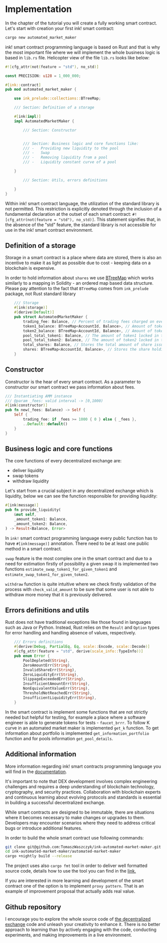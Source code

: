 # Implementation

In the chapter of the tutorial you will create a fully working smart contract. Let's start with creation your first ink! smart contract:

```bash
cargo new automated_market_maker
```

ink! smart contract programming language is based on Rust and that is why the most important file where we will implement the whole business logic is based in `lib.rs` file. Helicopter view of the file `lib.rs` looks like below:

```rust
#![cfg_attr(not(feature = "std"), no_std)]

const PRECISION: u128 = 1_000_000;

#[ink::contract]
pub mod automated_market_maker {

    use ink_prelude::collections::BTreeMap;

    /// Section: Definition of a storage

    #[ink(impl)]
    impl AutomatedMarketMaker {

        /// Section: Constructor


        /// Section: Business logic and core functions like:
        /// -   Providing new liquidity to the pool
        /// -   Swap
        /// -   Removing liquidity from a pool
        /// -   Liquidity constant curve of a pool

    }

        /// Section: Utils, errors definitions

    }
}
```

Within ink! smart contract language, the utilization of the standard library is not permitted. This restriction is explicitly denoted through the inclusion of a fundamental declaration at the outset of each smart contract: `#![cfg_attr(not(feature = "std"), no_std)]`. This statement signifies that, in the absence of the "std" feature, the standard library is not accessible for use in the ink! smart contract environment.

## Definition of a storage

Storage in a smart contract is a place where data are stored, there is also an incentive to make it as light as possible due to cost - keeping data on a blockchain is expensive.

In order to hold information about `shares` we use [BTreeMap](https://paritytech.github.io/ink/ink_prelude/collections/btree_map/struct.BTreeMap.html) which works similarly to a mapping in Solidity - an ordered map based data structure. Please pay attention to the fact that `BTreeMap` comes from `ink_prelude` package, not Rust standard library

```rust
    /// Storage
    #[ink(storage)]
    #[derive(Default)]
    pub struct AutomatedMarketMaker {
        trading_fee: Balance, // Percent of trading fees charged on every trade
        token1_balance: BTreeMap<AccountId, Balance>, // Amount of token1 balance of each user
        token2_balance: BTreeMap<AccountId, Balance>, // Amount of token2 balance of each user
        pool_total_token1: Balance, // The amount of token1 locked in the pool
        pool_total_token2: Balance, // The amount of token2 locked in the pool
        total_shares: Balance, // Stores the total amount of share issued for the pool
        shares: BTreeMap<AccountId, Balance>, // Stores the share holding of each user
    }
```

## Constructor

Constructor is the hear of every smart contract. As a parameter to constructor our smart contract we pass information about fees.

```rust
/// Instantiating AMM instance
/// @param _fees: valid interval -> [0,1000)
#[ink(constructor)]
pub fn new(_fees: Balance) -> Self {
    Self {
        trading_fee: if _fees >= 1000 { 0 } else { _fees },
        ..Default::default()
    }
}
```

## Business logic and core functions

The core functions of every decentralized exchange are:

- deliver liquidity
- swap tokens
- withdraw liquidity

Let's start from a crucial subject in any decentralized exchange which is liquidity, below we can see the function responsible for providing liquidity:

```rust
#[ink(message)]
pub fn provide_liquidity(
    &mut self,
    _amount_token1: Balance,
    _amount_token2: Balance,
) -> Result<Balance, Error>
```

In `ink!` smart contract programming language every public function has to have `#[ink(message)]` annotation. There need to be at least one public method in a smart contract.

`swap` feature is the most complex one in the smart contract and due to a need for estimation firstly of possibility a given swap it is implemented two functions `estimate_swap_token1_for_given_token1` and `estimate_swap_token1_for_given_token2`.

`withdraw` function is quite intuitive where we check firstly validation of the process with `check_valid_amount` to be sure that some user is not able to withdraw more money that it is previously delivered.

## Errors definitions and utils

Rust does not have traditional exceptions like those found in languages such as Java or Python. Instead, Rust relies on the `Result` and `Option` types for error handling and handling absence of values, respectively.

```rust
    /// Errors definitions
    #[derive(Debug, PartialEq, Eq, scale::Encode, scale::Decode)]
    #[cfg_attr(feature = "std", derive(scale_info::TypeInfo))]
    pub enum Error {
        PoolDepleted(String),
        ZeroAmountErr(String),
        InvalidShareErr(String),
        ZeroLiquidityErr(String),
        SlippageExceededErr(String),
        InsufficientAmountErr(String),
        NonEquivalentValueErr(String),
        ThresholdNotReachedErr(String),
        InsufficientLiquidityErr(String),
    }
```

In the smart contract is implement some functions that are not strictly needed but helpful for testing, for example a place where a software engineer is able to generate tokens for tests - `faucet_brrr`. To follow K curve in an automated market maker is implemented `get_k` function. To get information about portfolio is implemented `get_information_portfolio` function and for pools information `get_pool_details`.

## Additional information

More information regarding ink! smart contracts programming language you will find in the [documentation](https://use.ink).

It's important to note that DEX development involves complex engineering challenges and requires a deep understanding of blockchain technology, cryptography, and security practices.
Collaboration with blockchain experts and continuous learning about evolving protocols and standards is essential in building a successful decentralized exchange.

While smart contracts are designed to be immutable, there are situations where it becomes necessary to make changes or upgrades to them. Developers may encounter scenarios where they need to address critical bugs or introduce additional features.

In order to build the whole smart contract use following commands:
```bash
git clone git@github.com:TomaszWaszczyk/ink-automated-market-maker.git
cd ink-automated-market-maker/automated-market-maker
cargo +nightly build --release
```

The project uses also `cargo fmt` tool in order to deliver well formatted source code, details how to use the tool you can find in the [link.](https://github.com/rust-lang/rustfmt)

If you are interested in more learning and development of the smart contract one of the option is to implement `proxy pattern`. That is an example of improvement proposal that actually adds real value.

## Github repository

I encourage you to explore the whole source code of [the decentralized exchange](https://github.com/TomaszWaszczyk/ink-automated-market-maker) code and unleash your creativity to enhance it. There is no better approach to learning than by actively engaging with the code, conducting experiments, and making improvements in a live environment.
